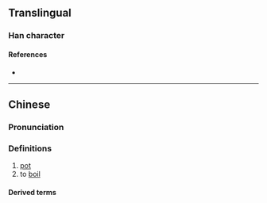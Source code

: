 {{character info/new}}
==Translingual==

===Han character===
{{Han char|rn=86|rad=火|as=09|sn=13|four=26809|canj=ODF|ids=⿱保火}}

====References====
* {{Han ref|kx=0678.161|dkj=19260|hdz=32218.150|uh=7172|ud=29042|bh=DE73|bd=56947}}

----

==Chinese==
{{zh-forms}}

===Pronunciation===
{{zh-pron
|m=bāo
|c=bou1
|h=pfs=pô
|md=
|mn=
|mn-t=bao1/bu5
|mn-t_note=bao1 - "pot"; bu5 - "to boil"
|w=
|mc=
|oc=
|cat=v
}}

===Definitions===
{{zh-hanzi}}

# [[pot]]
# to [[boil]]

====Derived terms====
{{zh-der|電飯煲|煲粥|煲電話粥|煲飯|煲仔飯|煲湯}}